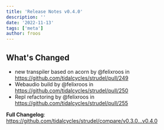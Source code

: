 ```yaml
---
title: 'Release Notes v0.4.0'
description: ''
date: '2022-11-13'
tags: ['meta']
author: froos
---
```


## What's Changed

- new transpiler based on acorn by @felixroos in https://github.com/tidalcycles/strudel/pull/249
- Webaudio build by @felixroos in https://github.com/tidalcycles/strudel/pull/250
- Repl refactoring by @felixroos in https://github.com/tidalcycles/strudel/pull/255

**Full Changelog**: https://github.com/tidalcycles/strudel/compare/v0.3.0...v0.4.0

